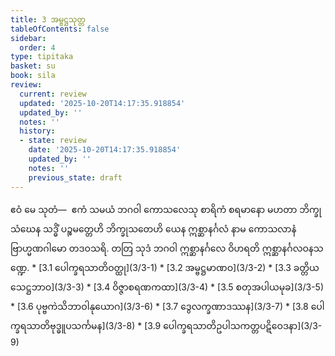 ```yaml
---
title: 3 အမ္ဗဋ္ဌသုတ္တ
tableOfContents: false
sidebar:
  order: 4
type: tipitaka
basket: su
book: sila
review:
  current: review
  updated: '2025-10-20T14:17:35.918854'
  updated_by: ''
  notes: ''
  history:
  - state: review
    date: '2025-10-20T14:17:35.918854'
    updated_by: ''
    notes: ''
    previous_state: draft
---
```



<DynamicBreadcrumb />


<ReviewStatus review={frontmatter.review} showDetails={true} />

<HypothesisAnnotation frontmatter={frontmatter} />

<Division number="254" book="sila" e="ch" v="6" p="82">

<Paragraph number="347" book="sila">
ဧဝံ မေ သုတံ—  ဧကံ သမယံ ဘဂဝါ ကောသလေသု စာရိကံ စရမာနော မဟတာ ဘိက္ခုသံဃေန သဒ္ဓိံ ပဉ္စမတ္တေဟိ ဘိက္ခုသတေဟိ ယေန ဣစ္ဆာနင်္ဂလံ နာမ ကောသလာနံ ဗြာဟ္မဏဂါမော တဒဝသရိ. တတြ သုဒံ ဘဂဝါ ဣစ္ဆာနင်္ဂလေ ဝိဟရတိ ဣစ္ဆာနင်္ဂလဝနသဏ္ဍေ.

</Paragraph>
</Division>

<TableOfContents book="sila" section="3">
* [3.1 ပေါက္ခရသာတိဝတ္ထု](3/3-1)
* [3.2 အမ္ဗဋ္ဌမာဏဝ](3/3-2)
* [3.3 ခတ္တိယသေဋ္ဌဘာဝ](3/3-3)
* [3.4 ဝိဇ္ဇာစရဏကထာ](3/3-4)
* [3.5 စတုအပါယမုခ](3/3-5)
* [3.6 ပုဗ္ဗကဲသိဘာဝါနုယောဂ](3/3-6)
* [3.7 ဒွေလက္ခဏာဒဿန](3/3-7)
* [3.8 ပေါက္ခရသာတိဗုဒ္ဓူပသင်္ကမန](3/3-8)
* [3.9 ပေါက္ခရသာတိဥပါသကတ္တပဋိဝေဒနာ](3/3-9)
</TableOfContents>
